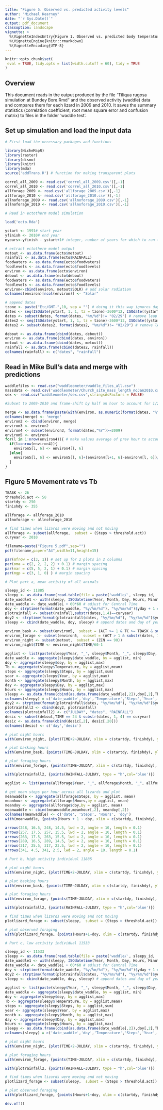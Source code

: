 ```yaml
---
title: "Figure 5. Observed vs. predicted activity levels"
author: "Michael Kearney"
date: "`r Sys.Date()`"
output: pdf_document
classoption: landscape
vignette: >
  %\VignetteIndexEntry{Figure 1. Observed vs. predicted body temperatures}
  %\VignetteEngine{knitr::rmarkdown}
  %\VignetteEncoding{UTF-8}
---
```


```r
knitr::opts_chunk$set(
 eval = TRUE, tidy.opts = list(width.cutoff = 60), tidy = TRUE  
)
```

## Overview

This document reads in the output produced by the file "Tiliqua rugosa simulation at Bundey Bore.Rmd" and the observed activity (waddle) data and compares them for each lizard in 2009 and 2010. It saves the summary statistics (correlation coefficient, root mean square error and confusion matrix) to files in the folder 'waddle test'. 

## Set up simulation and load the input data

```r
# First load the necessary packages and functions

library(NicheMapR)
library(raster)
library(dismo)
library(knitr)
library(mda)
source('addTrans.R') # function for making transparent plots

correl_all_2009 <- read.csv('correl_all_2009.csv')[,-1]
correl_all_2010 <- read.csv('correl_all_2010.csv')[,-1]
allforage_2009 <- read.csv('allforage_2009.csv')[,-1]
allforage_2010 <- read.csv('allforage_2010.csv')[,-1]
allnoforage_2009 <- read.csv('allnoforage_2009.csv')[,-1]
allnoforage_2010 <- read.csv('allnoforage_2010.csv')[,-1]

# Read in ectotherm model simulation

load('ecto.Rda')

ystart <- 1991# start year
yfinish <- 2010# end year
nyears<-yfinish - ystart+1# integer, number of years for which to run the microclimate model

# extract ectotherm model output
metout <- as.data.frame(ecto$metout)
rainfall <- as.data.frame(ecto$RAINFALL)
foodwaters <- as.data.frame(ecto$foodwaters)
foodlevels <- as.data.frame(ecto$foodlevels)
environ <- as.data.frame(ecto$environ)
debout <- as.data.frame(ecto$debout)
foodwaters <- as.data.frame(ecto$foodwaters)
foodlevels <- as.data.frame(ecto$foodlevels)
environ<-cbind(environ, metout$SOLR) # add solar radiation
colnames(environ)[ncol(environ)] <- "Solar"

# append dates
tzone <- paste("Etc/GMT-",10, sep = "") # doing it this way ignores daylight savings!
dates <- seq(ISOdate(ystart, 1, 1, tz = tzone)-3600*12, ISOdate((ystart+nyears),1, 1, tz = tzone)-3600*13, by = "hours")
dates <- subset(dates, format(dates, "%m/%d")!= "02/29") # remove leap years
dates2 <- seq(ISOdate(ystart, 1, 1, tz = tzone)-3600*12, ISOdate((ystart+nyears),1, 1, tz = tzone)-3600*13, by = "days") 
dates2 <- subset(dates2, format(dates2, "%m/%d")!= "02/29") # remove leap years

debout <- as.data.frame(cbind(dates, debout))
environ <- as.data.frame(cbind(dates, environ))
metout <- as.data.frame(cbind(dates, metout))
rainfall <- as.data.frame(cbind(dates2, rainfall))
colnames(rainfall) <- c("dates", "rainfall")
```

## Read in Mike Bull's data and merge with predictions

```r
waddlefiles <- read.csv("waddleometer/waddle_files_all.csv")
massdata <- read.csv('waddleometer/Church_site_mass_length_noJan2010.csv')
sex <- read.csv("waddleometer/sex.csv",stringsAsFactors = FALSE)

#Subset to 2009-2010 and frame-shift by half an hour to account for 1/2 hr time difference in South Australia

merge <- as.data.frame(paste(with(environ, as.numeric(format(dates, "%Y"))),"_",with(environ, as.numeric(format(dates, "%m"))),"_",with(environ, as.numeric(format(dates, "%d"))),"_",environ$TIME-1, sep = ""))
colnames(merge) <- 'merge'
environ2 <- cbind(environ, merge)
environ3 <- environ2
environ4 <- subset(environ3, format(dates,"%Y")>=2009)
environ5 <- environ4
for(l in 1:nrow(environ4)){ # make values average of prev hour to account for 1/2 time diff in SA
  if(l==nrow(environ4)){
    environ5[l, 6] <- environ4[l, 6]
  }else{
    environ5[l, 6] <- environ5[l, 6]+(environ4[l+1, 6]-environ4[l, 6])/2
  }
}
```

## Figure 5 Movement rate vs Tb

```r
TBASK <- 26
threshold.act <- 50
startdy <- 250
finishdy <- 355

allforage <- allforage_2010
allnoforage <- allnoforage_2010

# find times when lizards were moving and not moving
allforage <- subset(allforage,  subset = (Steps > threshold.act))
curyear <- 2010

filename=paste("Figure 5.pdf",sep="") 
pdf(filename,paper="A4",width=11,height=15) 

par(mfrow = c(3, 1)) # set up for 2 plots in 2 columns
par(oma = c(2, 2, 2, 2) + 0.1) # margin spacing
par(mar = c(5, 5, 2, 1) + 0.1) # margin spacing 
par(mgp = c(3, 1, 0) ) # margin spacing

# Plot part a, mean activity of all animals

sleepy_id <- 11885
sleepy <- as.data.frame(read.table(file = paste('waddle/', sleepy_id, '_2010_ALL.csv' ,sep = ""), sep = ",", head=TRUE))
date_waddle1 <- with(sleepy, ISOdatetime(Year, Month, Day, Hours, Minutes, 0)) # create date
date_waddle <- date_waddle1 + 60*60 # adjust for Central Time
doy <- strptime(format(date_waddle, "%y/%m/%d"), "%y/%m/%d")$yday + 1 # get waddle day of year
plotrainfall <- subset(rainfall,substr(dates,1,4)==curyear)
doy2 <- strptime(format(plotrainfall$dates, "%y/%m/%d"), "%y/%m/%d")$yday + 1 # get simulation day of year
sleepy <- cbind(date_waddle, doy, sleepy) # append dates and day of year to sleepy data
      
environ_bask <- subset(environ5,  subset = (ACT >= 1 & TC >= TBASK & substr(dates, 1, 4) == curyear))
environ_forage <- subset(environ5,  subset = (ACT > 1 & substr(dates, 1, 4) == curyear))
environ_night <- subset(metout,  subset = (ZEN == 90))
environ_night$TIME <- environ_night$TIME/60-1

agglist <- list(paste(sleepy$Year, "_", sleepy$Month, "_", sleepy$Day, "_", sleepy$Hours, sep = ""))
date_waddle <- aggregate(sleepy$date_waddle, by = agglist, min)
doy <- aggregate(sleepy$doy, by = agglist,max)
Tb <- aggregate(sleepy$Temperature, by = agglist,mean)
steps <- aggregate(sleepy$Steps, by = agglist,sum)
year <- aggregate(sleepy$Year, by = agglist,max)
month <- aggregate(sleepy$Month, by = agglist,max)
day <- aggregate(sleepy$Day, by = agglist,max)
hours <- aggregate(sleepy$Hours, by = agglist,max)
sleepy <- as.data.frame(cbind(as.data.frame(date_waddle[,2]),doy[,2],Tb[,2],steps[,2],year[,2],month[,2],day[,2],hours[,2]))
colnames(sleepy) = c('date_waddle','doy','Temperature','Steps','Year','Month','Day','Hours')
doy2 <- strptime(format(plotrainfall$dates, "%y/%m/%d"), "%y/%m/%d")$yday+1
plotrainfall2 <- cbind(doy2, plotrainfall)
colnames(plotrainfall2) <- c("JULDAY", "dates", "RAINFALL")
desic <- subset(debout,TIME == 24 & substr(dates, 1, 4) == curyear)
desic <- as.data.frame(cbind(desic[,2], desic[,20]))
colnames(desic) <- c('day','desic')

# plot night hours
with(environ_night, {plot(TIME+2~JULDAY, xlim = c(startdy, finishdy), ylim = c(0, 25), xlab = "day of year", ylab = "hour of day", cex = 0.5, col = "dark grey", pch = 16, main = "a) mean observed activity vs. potential activity", cex.lab = 1.5, cex.main = 1.5)})

# plot basking hours      
with(environ_bask, {points(TIME~JULDAY, xlim = c(startdy, finishdy), ylim = c(0, 25),xlab = "day of year", ylab = "hour of day", cex = 1.,col = "light blue", pch = 15)})

# plot foraging hours
with(environ_forage, {points(TIME~JULDAY, xlim = c(startdy, finishdy), ylim = c(0, 25), xlab = "day of year", ylab = "hour of day", cex = 1., col = "light blue", pch = 15)})

with(plotrainfall2, {points(RAINFALL~JULDAY, type = "h",col='blue')})

agglist <- list(paste(allforage$Year, "_", allforage$Month, "_", allforage$Day, "_", allforage$Hours, sep=""))

# get mean steps per hour across all lizards and plot
meanwaddle <- aggregate(allforage$Steps, by = agglist, mean)
meanhour <- aggregate(allforage$Hours,by = agglist, mean)
meandoy <- aggregate(allforage$doy,by = agglist, mean)
meanwaddle <- cbind(meanwaddle,meanhour[,2], meandoy[,2])
colnames(meanwaddle) <- c('date', 'Steps', 'Hours', 'doy')
with(meanwaddle, {points(Hours + 1 ~ doy, xlim = c(startdy, finishdy), ylim = c(0, 25),xlab = "day of year",ylab = "hour of day", cex = log(meanwaddle$Steps/300), pch = 15, col = addTrans("red", 100))}) 

arrows(248, 16.5, 248, 14.5, lwd = 2, angle = 10, length = 0.1)
arrows(257, 17.5, 257, 15.5, lwd = 2, angle = 10, length = 0.1)
arrows(263, 17.5, 263, 15.5, lwd = 2, angle = 10, length = 0.1)
arrows(289, 16.5, 289, 14.5, lwd = 2, angle = 10, length = 0.1)
arrows(317, 25.5, 317, 23.5, lwd = 2, angle = 10, length = 0.1)
arrows(341, 4.5, 341, 2.5, lwd = 2, angle = 10, length = 0.1)

# Part b, high activity individual 11885 

# plot night hours
with(environ_night, {plot(TIME+2~JULDAY, xlim = c(startdy, finishdy), ylim = c(0, 25), xlab = "day of year", ylab = "hour of day", cex = 0.5, col = "dark grey", pch = 16, main = "b) male 11885 observed activity vs. potential activity", cex.lab = 1.5, cex.main = 1.5)})

# plot basking hours      
with(environ_bask, {points(TIME~JULDAY, xlim = c(startdy, finishdy), ylim = c(0, 25),xlab = "day of year", ylab = "hour of day", cex = 1.,col = "light blue", pch = 15, )})

# plot foraging hours
with(environ_forage, {points(TIME~JULDAY, xlim = c(startdy, finishdy), ylim = c(0, 25), xlab = "day of year", ylab = "hour of day", cex = 1., col = "light blue", pch = 15)})

with(plotrainfall2, {points(RAINFALL~JULDAY, type = "h",col='blue')})

# find times when lizards were moving and not moving
plotlizard_forage <- subset(sleepy,  subset = (Steps > threshold.act))

# plot observed foraging
with(plotlizard_forage, {points(Hours+1~doy, xlim = c(startdy, finishdy),ylim = c(0, 25),xlab = "day of year",ylab = "hour of day",cex = log(plotlizard_forage$Steps/300),pch = 15, col = addTrans("red",100))})

# Part c, low activity individual 11533

sleepy_id <- 11533
sleepy <- as.data.frame(read.table(file = paste('waddle/', sleepy_id, '_2010_ALL.csv', sep = ""), sep = ",", head=TRUE))
date_waddle1 <- with(sleepy, ISOdatetime(Year, Month, Day, Hours, Minutes, 0)) # create date
date_waddle <- date_waddle1 + 60*60 # adjust for Central Time
doy <- strptime(format(date_waddle, "%y/%m/%d"), "%y/%m/%d")$yday + 1 # get waddle day of year
doy2 <- strptime(format(plotrainfall$dates, "%y/%m/%d"), "%y/%m/%d")$yday + 1 # get simulation day of year
sleepy <- cbind(date_waddle, doy, sleepy) # append dates and day of year to sleepy data
      
agglist <- list(paste(sleepy$Year, "_", sleepy$Month, "_", sleepy$Day, "_", sleepy$Hours, sep = ""))
date_waddle <- aggregate(sleepy$date_waddle, by = agglist, min)
doy <- aggregate(sleepy$doy, by = agglist,max)
Tb <- aggregate(sleepy$Temperature, by = agglist,mean)
steps <- aggregate(sleepy$Steps, by = agglist,sum)
year <- aggregate(sleepy$Year, by = agglist,max)
month <- aggregate(sleepy$Month, by = agglist,max)
day <- aggregate(sleepy$Day, by = agglist,max)
hours <- aggregate(sleepy$Hours, by = agglist,max)
sleepy <- as.data.frame(cbind(as.data.frame(date_waddle[,2]),doy[,2],Tb[,2],steps[,2],year[,2],month[,2],day[,2],hours[,2]))
colnames(sleepy) = c('date_waddle','doy','Temperature','Steps','Year','Month','Day','Hours')

# plot night hours
with(environ_night, {plot(TIME+2~JULDAY, xlim = c(startdy, finishdy), ylim = c(0, 25), xlab = "day of year", ylab = "hour of day", cex = 0.5, col = "dark grey", pch = 16, main = "c) female 11533 observed activity vs. predicted feeding events", cex.lab = 1.5, cex.main = 1.5)})

# plot foraging hours
with(environ_forage, {points(TIME~JULDAY, xlim = c(startdy, finishdy), ylim = c(0, 25), xlab = "day of year", ylab = "hour of day", cex = 1., col = "light blue", pch = 15)})

with(plotrainfall2, {points(RAINFALL~JULDAY, type = "h",col='blue')})

# find times when lizards were moving and not moving
plotlizard_forage <- subset(sleepy,  subset = (Steps > threshold.act))

# plot observed foraging
with(plotlizard_forage, {points(Hours+1~doy, xlim = c(startdy, finishdy),ylim = c(0, 25),xlab = "day of year",ylab = "hour of day",cex = log(plotlizard_forage$Steps/300),pch = 15, col = addTrans("red",100))})

dev.off()
```